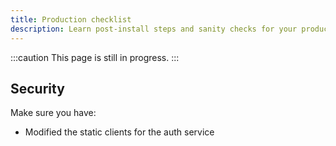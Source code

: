 ```yaml
---
title: Production checklist
description: Learn post-install steps and sanity checks for your production environment.
---
```


:::caution
This page is still in progress.
:::

## Security

Make sure you have:

- Modified the static clients for the auth service
